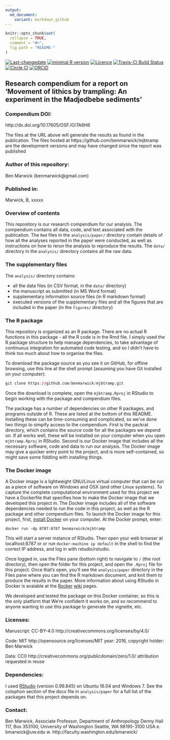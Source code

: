 ```yaml
---
output:
  md_document:
    variant: markdown_github
---
```


<!-- README.md is generated from README.Rmd. Please edit that file -->

```r
knitr::opts_chunk$set(
  collapse = TRUE,
  comment = "#>",
  fig.path = "README-"
)
```
[![Last-changedate](https://img.shields.io/badge/last%20change-`r gsub('-', '--', Sys.Date())`-brightgreen.svg)](https://github.com/benmarwick/mjbtramp/commits/master) [![minimal R version](https://img.shields.io/badge/R%3E%3D-3.2.4-brightgreen.svg)](https://cran.r-project.org/) [![Licence](https://img.shields.io/github/license/mashape/apistatus.svg)](http://choosealicense.com/licenses/mit/) [![Travis-CI Build Status](https://travis-ci.org/benmarwick/mjbtramp.png?branch=master)](https://travis-ci.org/benmarwick/mjbtramp) [![Circle CI](https://circleci.com/gh/benmarwick/mjbtramp.svg?style=shield&circle-token=:circle-token)](https://circleci.com/gh/benmarwick/mjbtramp) [![ORCiD](https://img.shields.io/badge/ORCiD-0000--0001--7879--4531-green.svg)](http://orcid.org/0000-0001-7879-4531) 

## Research compendium for a report on 'Movement of lithics by trampling: An experiment in the Madjedbebe sediments' 

### Compendium DOI: 
 
http://dx.doi.org/10.17605/OSF.IO/7A6H6

The files at the URL above will generate the results as found in the publication. The files hosted at https://github.com/benmarwick/mjbtramp are the development versions and may have changed since the report was published

### Author of this repository:

Ben Marwick (benmarwick@gmail.com)

### Published in: 

Marwick, B,  xxxxx 

### Overview of contents

This repository is our research compendium for our analysis. The compendium contains all data, code, and text associated with the publication. The `Rmd` files in the `analysis/paper/` directory contain details of how all the analyses reported in the paper were conducted, as well as instructions on how to rerun the analysis to reproduce the results. The `data/` directory in the `analysis/` directory contains all the raw data. 

### The supplementary files

The `analysis/` directory contains:

- all the data files (in CSV format, in the `data/` directory)    
- the manuscript as submitted (in MS Word format)    
- supplementary information source files (in R markdown format)
- executed versions of the supplementary files and all the figures that are included in the paper (in the `figures/` directory)

### The R package 

This repository is organized as an R package. There are no actual R functions in this package - all the R code is in the Rmd file. I simply used the R package structure to help manage dependencies, to take advantage of continuous integration for automated code testing, and so I didn't have to think too much about how to organise the files. 

To download the package source as you see it on GitHub, for offline browsing, use this line at the shell prompt (assuming you have Git installed on your computer):

```r
git clone https://github.com/benmarwick/mjbtramp.git
```

Once the download is complete, open the `mjbtramp.Rproj` in RStudio to begin working with the package and compendium files. 

The package has a number of dependencies on other R packages, and programs outside of R. These are listed at the bottom of this README. Installing these can be time-consuming and complicated, so we've done two things to simpify access to the compendium. First is the packrat directory, which contains the source code for all the packages we depend on. If all works well, these will be installed on your computer when you open `mjbtramp.Rproj` in RStudio. Second is our Docker image that includes all the necessary software, code and data to run our analysis. The Docker image may give a quicker entry point to the project, and is more self-contained, so might save some fiddling with installing things.   

### The Docker image 

A Docker image is a lightweight GNU/Linux virtual computer that can be run as a piece of software on Windows and OSX (and other Linux systems). To capture the complete computational environment used for this project we have a Dockerfile that specifies how to make the Docker image that we developed this project in. The Docker image includes all of the software dependencies needed to run the code in this project, as well as the R package and other compendium files. To launch the Docker image for this project, first, [install Docker](https://docs.docker.com/installation/) on your computer. At the Docker prompt, enter:

    docker run -dp 8787:8787 benmarwick/mjbtramp

This will start a server instance of RStudio. Then open your web browser at localhost:8787 or or run `docker-machine ip default` in the shell to find the correct IP address, and log in with rstudio/rstudio.

Once logged in, use the Files pane (bottom right) to navigate to `/` (the root directory), then open the folder for this project, and open the `.Rproj` file for this project. Once that's open, you'll see the `analysis/paper` directory in the Files pane where you can find the R markdown document, and knit them to produce the results in the paper. More information about using RStudio in Docker is avaiable at the [Rocker](https://github.com/rocker-org) [wiki](https://github.com/rocker-org/rocker/wiki/Using-the-RStudio-image) pages.
 
We developed and tested the package on this Docker container, so this is the only platform that We're confident it works on, and so recommend to anyone wanting to use this package to generate the vignette, etc. 

### Licenses:

Manuscript:  CC-BY-4.0 http://creativecommons.org/licenses/by/4.0/

Code: MIT http://opensource.org/licenses/MIT year: 2016, copyright holder: Ben Marwick

Data: CC0 http://creativecommons.org/publicdomain/zero/1.0/ attribution requested in reuse

### Dependencies:

I used [RStudio](http://www.rstudio.com/products/rstudio/) (version 0.99.845) on Ubuntu 16.04 and Windows 7. See the colophon section of the docx file in `analysis/paper` for a full list of the packages that this project depends on. 


### Contact: 

Ben Marwick, Associate Professor, Department of Anthropology
Denny Hall 117, Box 353100, University of Washington
Seattle, WA 98195-3100 USA  e. bmarwick@uw.edu  w. http://faculty.washington.edu/bmarwick/  









